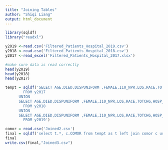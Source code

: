 ---
title: "Joining Tables"
author: "Shiqi Liang"
output: html_document
---
```{r}
library(sqldf)
library("readxl")
```
```{r}
y2019 <-read.csv('Filtered_Patients_Hospital_2019.csv')
y2018 <-read.csv('Filtered_Patients_Hospital_2018.csv')
y2017 <-read_excel('Filtered_Patients_Hospital_2017.xlsx')

#make sure data is read correctly
head(y2019)
head(y2018)
head(y2017)
```

```{r}
tempt = sqldf('SELECT AGE,DIED,DISPUNIFORM ,FEMALE,I10_NPR,LOS,RACE,TOTCHG,HOSP_LOCTEACH,HOSP_REGION,ZIPINC_QRTL,2017 as YEAR
        FROM y2017
      UNION
      SELECT AGE,DIED,DISPUNIFORM ,FEMALE,I10_NPR,LOS,RACE,TOTCHG,HOSP_LOCTEACH,HOSP_REGION,ZIPINC_QRTL,2018 as YEAR 
        FROM y2018
      UNION
      SELECT AGE,DIED,DISPUNIFORM ,FEMALE,I10_NPR,LOS,RACE,TOTCHG,HOSP_LOCTEACH,HOSP_REGION,ZIPINC_QRTL,2019 as YEAR
        FROM y2019')
```

```{R}

comor = read.csv('Joined2.csv')
final = sqldf('select t.*, c.COMOR from tempt as t left join comor c using(TOTCHG)')
final
write.csv(final,"Joined3.csv")
```
